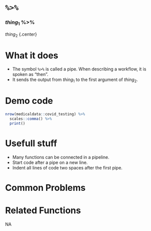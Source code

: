 # [`%>%`]{.blue}
 
 
###  $thing_1$ [%>%]{.blue}  
 $thing_2$
{.center} 
 
# What it does 

+ The symbol [`%>%`]{.blue} is called a pipe.  When describing a workflow, it is spoken as "then".
+ It sends the output from $thing_1$ to the first argument of $thing_2$.
  
 
# Demo code 

```r
nrow(medicaldata::covid_testing) %>%
  scales::comma() %>%
  print()
```
  
 
# Usefull stuff 

+ Many functions can be connected in a pipeline.
+ Start code after a pipe on a new line.
+ Indent all lines of code two spaces after the first pipe.
  
 
# Common Problems 

  
 
# Related Functions 
NA  
